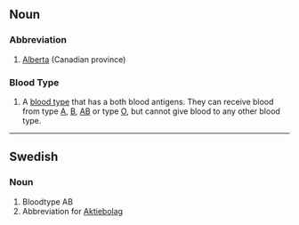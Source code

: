 ==Noun==

===Abbreviation===
#[[Alberta]] (Canadian province)

===Blood Type===
#A [[blood type]] that has a both blood antigens.  They can receive blood from type [[A]], [[B]], [[AB]] or type [[O]], but cannot give blood to any other blood type.

----
==Swedish==
===Noun===
# Bloodtype AB
# Abbreviation for [[Aktiebolag]]